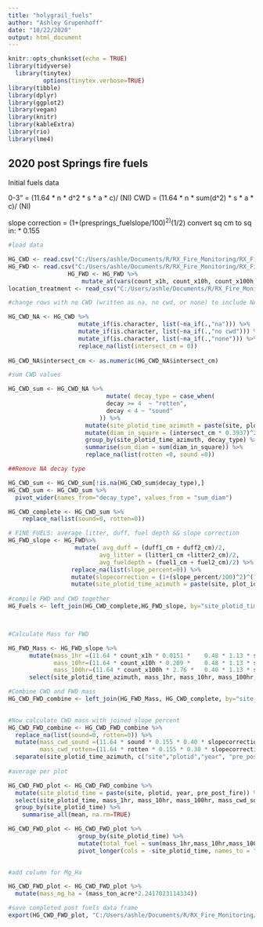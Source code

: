```yaml
---
title: "holygrail_fuels"
author: "Ashley Grupenhoff"
date: "10/22/2020"
output: html_document
---
```


```r
knitr::opts_chunk$set(echo = TRUE)
library(tidyverse)
  library(tinytex)
          options(tinytex.verbose=TRUE)
library(tibble)
library(dplyr)
library(ggplot2)
library(vegan)
library(knitr)
library(kableExtra)
library(rio)
library(lme4)
```



## 2020 post Springs fire fuels

Initial fuels data 

0-3" = (11.64 * n * d^2 * s * a * c)/ (Nl)
CWD = (11.64 * n * sum(d^2) * s * a * c)/ (Nl)

slope correction = (1+(presprings_fuelslope/100)^2)^(1/2)
convert sq cm to sq in: * 0.155

```r
#load data

HG_CWD <- read.csv("C:/Users/ashle/Documents/R/RX_Fire_Monitoring/RX_Fire_Monitoring/HolyGrail/data/raw/HolyGrail_CWD.csv", stringsAsFactors = FALSE)
HG_FWD <- read.csv("C:/Users/ashle/Documents/R/RX_Fire_Monitoring/RX_Fire_Monitoring/HolyGrail/data/raw/HolyGrail_FineFuels.csv", stringsAsFactors=FALSE)
                 HG_FWD <- HG_FWD %>% 
                     mutate_at(vars(count_x1h, count_x10h, count_x100h, duff1_cm, duff2_cm, litter1_cm, litter2_cm, slope_percent, fuel1_cm, fuel2_cm), ~as.numeric(as.character(.)))
location_treatment <- read_csv("C:/Users/ashle/Documents/R/RX_Fire_Monitoring/RX_Fire_Monitoring/HolyGrail/data/raw/location_treatment.csv")

#change rows with no CWD (written as na, no cwd, or none) to include NA then replace with 0

HG_CWD_NA <- HG_CWD %>% 
                    mutate_if(is.character, list(~na_if(.,"na"))) %>% 
                    mutate_if(is.character, list(~na_if(.,"no cwd"))) %>% 
                    mutate_if(is.character, list(~na_if(.,"none"))) %>% 
                    replace_na(list(intersect_cm = 0)) 
                    
HG_CWD_NA$intersect_cm <- as.numeric(HG_CWD_NA$intersect_cm)

#sum CWD values 

HG_CWD_sum <- HG_CWD_NA %>% 
                            mutate( decay_type = case_when(
                            decay >= 4  ~ "rotten",
                            decay < 4 ~ "sound"
                          )) %>% 
                      mutate(site_plotid_time_azimuth = paste(site, plot_id, year, pre_post_fire, azimuth)) %>% 
                      mutate(diam_in_square = (intersect_cm * 0.3937)^2) %>% 
                      group_by(site_plotid_time_azimuth, decay_type) %>% 
                      summarise(sum_diam = sum(diam_in_square)) %>% 
                      replace_na(list(rotten =0, sound =0)) 

##Remove NA decay type

HG_CWD_sum <- HG_CWD_sum[!is.na(HG_CWD_sum$decay_type),]
HG_CWD_sum <- HG_CWD_sum %>% 
  pivot_wider(names_from="decay_type", values_from = "sum_diam") 

HG_CWD_complete <- HG_CWD_sum %>% 
    replace_na(list(sound=0, rotten=0))

# FINE FUELS: average litter, duff, fuel depth && slope correction
HG_FWD_slope <- HG_FWD%>% 
                   mutate( avg_duff = (duff1_cm + duff2_cm)/2,
                          avg_litter = (litter1_cm +litter2_cm)/2,
                          avg_fueldepth = (fuel1_cm + fuel2_cm)/2) %>% 
                  replace_na(list(slope_percent=0)) %>% 
                  mutate(slopecorrection = (1+(slope_percent/100)^2)^(1/2)) %>% 
                  mutate(site_plotid_time_azimuth = paste(site, plot_id, year, pre_post_fire, azimuth))
                  
#compile FWD and CWD together
HG_Fuels <- left_join(HG_CWD_complete,HG_FWD_slope, by="site_plotid_time_azimuth")



#Calculate Mass for FWD

HG_FWD_Mass <- HG_FWD_slope %>% 
      mutate(mass_1hr =(11.64 * count_x1h * 0.0151 * 	0.48 * 1.13 * slopecorrection)/ (2*3.28),
             mass_10hr=(11.64 * count_x10h * 0.289 * 	0.48 * 1.13 * slopecorrection) / (2*3.28),
             mass_100hr=(11.64 * count_x100h * 2.76 * 	0.40 * 1.13 * slopecorrection) / (4*3.28)) %>% 
      select(site_plotid_time_azimuth, mass_1hr, mass_10hr, mass_100hr, slopecorrection, avg_litter, avg_duff, avg_fueldepth)

#Combine CWD and FWD mass 
HG_CWD_FWD_combine <- left_join(HG_FWD_Mass, HG_CWD_complete, by="site_plotid_time_azimuth")
  

#Now calculate CWD mass with joined slope percent
HG_CWD_FWD_combine <- HG_CWD_FWD_combine %>% 
  replace_na(list(sound=0, rotten=0)) %>% 
  mutate(mass_cwd_sound =(11.64 * sound * 0.155 * 0.40 * slopecorrection) / (11.3*3.28),
         mass_cwd_rotten=(11.64 * rotten * 0.155 * 0.30 * slopecorrection) / (11.3*3.28)) %>%  
  separate(site_plotid_time_azimuth, c("site","plotid","year", "pre_post_fire","azimuth"), sep=" ") 
  
#average per plot

HG_CWD_FWD_plot <- HG_CWD_FWD_combine %>% 
  mutate(site_plotid_time = paste(site, plotid, year, pre_post_fire)) %>% 
  select(site_plotid_time, mass_1hr, mass_10hr, mass_100hr, mass_cwd_sound, mass_cwd_rotten, avg_litter, avg_duff, avg_fueldepth) %>% 
  group_by(site_plotid_time) %>% 
    summarise_all(mean, na.rm=TRUE)

HG_CWD_FWD_plot <- HG_CWD_FWD_plot %>% 
                    group_by(site_plotid_time) %>% 
                    mutate(total_fuel = sum(mass_1hr,mass_10hr,mass_100hr,mass_cwd_sound, mass_cwd_rotten)) %>% 
                    pivot_longer(cols = -site_plotid_time, names_to = "fuel_type_size", values_to= "mass_ton_acre") 
                  

#add column for Mg_Ha 

HG_CWD_FWD_plot <- HG_CWD_FWD_plot %>% 
  mutate(mass_mg_ha = (mass_ton_acre*2.2417023114334))

#save completed post fuels data frame
export(HG_CWD_FWD_plot, "C:/Users/ashle/Documents/R/RX_Fire_Monitoring/RX_Fire_Monitoring/HolyGrail/data/clean/HG_CWD_FWD_final.csv")


                      

```







```r




```

